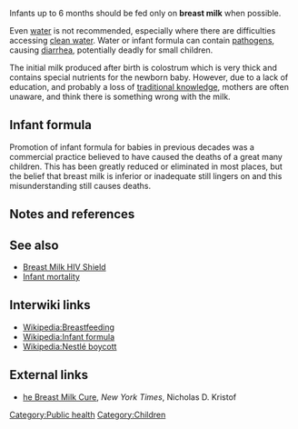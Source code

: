 Infants up to 6 months should be fed only on '''breast milk''' when possible. 

Even [[water]] is not recommended, especially where there are difficulties accessing [[clean water]]. Water or infant formula can contain [[pathogens]], causing [[diarrhea]], potentially deadly for small children.

The initial milk produced after birth is colostrum{{w|colostrum}} which is very thick and contains special nutrients for the newborn baby. However, due to a lack of education, and probably a loss of [[traditional knowledge]], mothers are often unaware, and think there is something wrong with the milk.

== Infant formula ==

Promotion of infant formula for babies in previous decades was a commercial practice believed to have caused the deaths of a great many children. This has been greatly reduced or eliminated in most places, but the belief that breast milk is inferior or inadequate still lingers on and this misunderstanding still causes deaths.


== Notes and references ==
{{reflist}}

== See also ==

* [[Breast Milk HIV Shield]]
* [[Infant mortality]]

== Interwiki links ==

* [[Wikipedia:Breastfeeding]]
* [[Wikipedia:Infant formula]]
* [[Wikipedia:Nestlé boycott]]


== External links ==

* [http://www.nytimes.com/2011/06/23/opinion/23kristof.html he Breast Milk Cure], ''New York Times'', Nicholas D. Kristof

{{add links}}


{{stub}}

[[Category:Public health]]
[[Category:Children]]